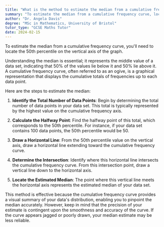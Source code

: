 ```yaml
---
title: "What is the method to estimate the median from a cumulative frequency curve?"
summary: "To estimate the median from a cumulative frequency curve, locate the 50th percentile on the vertical axis."
author: "Dr. Angela Davis"
degree: "MSc in Mathematics, University of Bristol"
tutor_type: "GCSE Maths Tutor"
date: 2024-02-15
---
```


To estimate the median from a cumulative frequency curve, you'll need to locate the 50th percentile on the vertical axis of the graph.

Understanding the median is essential; it represents the middle value of a data set, indicating that 50% of the values lie below it and 50% lie above it. A cumulative frequency curve, often referred to as an ogive, is a graphical representation that displays the cumulative totals of frequencies up to each data point.

Here are the steps to estimate the median:

1. **Identify the Total Number of Data Points**: Begin by determining the total number of data points in your data set. This total is typically represented by the highest value on the cumulative frequency axis.

2. **Calculate the Halfway Point**: Find the halfway point of this total, which corresponds to the 50th percentile. For instance, if your data set contains $100$ data points, the 50th percentile would be $50$.

3. **Draw a Horizontal Line**: From the $50$th percentile value on the vertical axis, draw a horizontal line extending toward the cumulative frequency curve.

4. **Determine the Intersection**: Identify where this horizontal line intersects the cumulative frequency curve. From this intersection point, draw a vertical line down to the horizontal axis.

5. **Locate the Estimated Median**: The point where this vertical line meets the horizontal axis represents the estimated median of your data set.

This method is effective because the cumulative frequency curve provides a visual summary of your data's distribution, enabling you to pinpoint the median accurately. However, keep in mind that the precision of your estimate is contingent upon the smoothness and accuracy of the curve. If the curve appears jagged or poorly drawn, your median estimate may be less reliable.
    